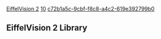 [[Property:title|EiffelVision 2]]
[[Property:weight|10]]
[[Property:uuid|c72b1a5c-9cbf-f8c8-a4c2-619e392799b0]]
==EiffelVision 2 Library==



